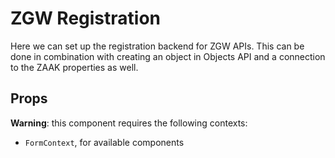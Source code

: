 

<Meta of={ZGWFormFieldsStories} />

# ZGW Registration

Here we can set up the registration backend for ZGW APIs. This can be done in combination with
creating an object in Objects API and a connection to the ZAAK properties as well.

<Canvas of={ZGWFormFieldsStories.Default} />

## Props

<ArgTypes of={ZGWOptionsFormFields} />

**Warning**: this component requires the following contexts:

- `FormContext`, for available components
